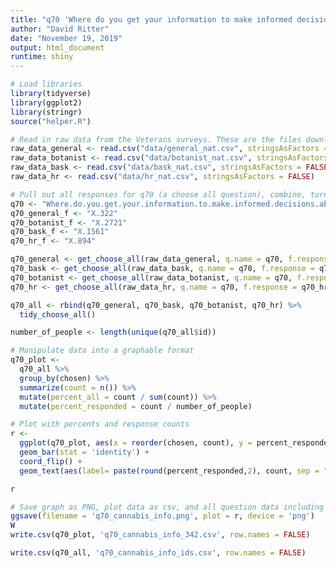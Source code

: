 ```yaml
---
title: "q70 'Where do you get your information to make informed decisions about cannabis products? (Please select all that apply)' (Veterans)"
author: "David Ritter"
date: "November 19, 2019"
output: html_document
runtime: shiny
---
```


```r
# Load libraries
library(tidyverse)
library(ggplot2)
library(stringr)
source("helper.R")
```

```r
# Read in raw data from the Veterans surveys. These are the files downloaded from survey monkey saved as a .csv
raw_data_general <- read.csv("data/general_nat.csv", stringsAsFactors = FALSE)
raw_data_botanist <- read.csv("data/botanist_nat.csv", stringsAsFactors = FALSE)
raw_data_bask <- read.csv("data/bask_nat.csv", stringsAsFactors = FALSE)
raw_data_hr <- read.csv("data/hr_nat.csv", stringsAsFactors = FALSE)
```

```r
# Pull out all responses for q70 (a choose all question), combine, turn into a tidy data format for further processing then determine 'question n'
q70 <- "Where.do.you.get.your.information.to.make.informed.decisions.about.cannabis.products...Please.select.all.that.apply."
q70_general_f <- "X.322"
q70_botanist_f <- "X.2721"
q70_bask_f <- "X.1561"
q70_hr_f <- "X.894"

q70_general <- get_choose_all(raw_data_general, q.name = q70, f.response = q70_general_f)
q70_bask <- get_choose_all(raw_data_bask, q.name = q70, f.response = q70_bask_f)
q70_botanist <- get_choose_all(raw_data_botanist, q.name = q70, f.response = q70_botanist_f)
q70_hr <- get_choose_all(raw_data_hr, q.name = q70, f.response = q70_hr_f)

q70_all <- rbind(q70_general, q70_bask, q70_botanist, q70_hr) %>%
  tidy_choose_all()

number_of_people <- length(unique(q70_all$id))
```

```r
# Manipulate data into a graphable format
q70_plot <-
  q70_all %>%
  group_by(chosen) %>%
  summarize(count = n()) %>%
  mutate(percent_all = count / sum(count)) %>%
  mutate(percent_responded = count / number_of_people)
```

```r
# Plot with percents and response counts
r <- 
  ggplot(q70_plot, aes(x = reorder(chosen, count), y = percent_responded)) +
  geom_bar(stat = 'identity') +
  coord_flip() +
  geom_text(aes(label= paste(round(percent_responded,2), count, sep = "***")))

r
```

```r
# Save graph as PNG, plot data as csv, and all question data including response IDs as csv (save question n and N at end of plot file as "_x.x")
ggsave(filename = 'q70_cannabis_info.png', plot = r, device = 'png')
W
write.csv(q70_plot, 'q70_cannabis_info_342.csv', row.names = FALSE)

write.csv(q70_all, 'q70_cannabis_info_ids.csv', row.names = FALSE)
```
